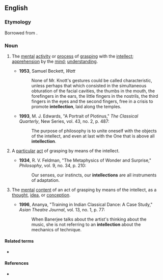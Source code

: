 ==English==

===Etymology===
{{root|en|ine-pro|*leǵ-}}
Borrowed from {{bor|en|la|intellectio|intellectiō, intellectiōnem}}.

===Noun===
{{en-noun|~}}

# {{lb|en|uncountable}} The [[mental]] [[activity]] or [[process]] of [[grasp]]ing with the [[intellect]]; [[apprehension]] by the [[mind]]; [[understanding]].
#* '''1953''', Samuel Beckett, ''Watt''
#*: None of Mr. Knott's gestures could be called characteristic, unless perhaps that which consisted in the simultaneous obturation of the facial cavities, the thumbs in the mouth, the forefingers in the ears, the little fingers in the nostrils, the third fingers in the eyes and the second fingers, free in a crisis to promote '''intellection''', laid along the temples.
#* '''1993''', M. J. Edwards, "A Portrait of Plotinus," ''The Classical Quarterly'', New Series, vol. 43, no. 2, p. 487:
#*: The purpose of philosophy is to unite oneself with the objects of the intellect, and even at last with the One that is above all '''intellection'''.
# {{lb|en|countable}} A [[particular]] [[act]] of grasping by means of the intellect.
#* '''1934''', R. V. Feldman, "The Metaphysics of Wonder and Surprise," ''Philosophy'', vol. 9, no. 34, p. 210:
#*: Our senses, our instincts, our '''intellections''' are all instruments of adaptation.
# {{lb|en|countable}} The [[mental]] [[content]] of an act of grasping by means of the intellect, as a [[thought]], [[idea]], or [[conception]].
#* '''1996''', Ananya, "Training in Indian Classical Dance: A Case Study," ''Asian Theatre Journal'', vol. 13, no. 1, p. 77:
#*: When Banerjee talks about the artist's thinking about the music, she is not referring to an '''intellection''' about the mechanics of technique.

====Related terms====
* {{l|en|intellect}}

====References====
* {{R:OneLook}}